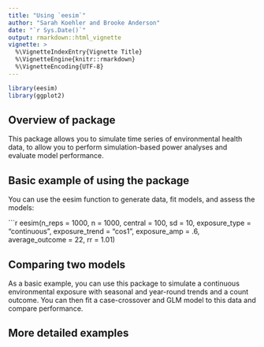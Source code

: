 ```yaml
---
title: "Using `eesim`"
author: "Sarah Koehler and Brooke Anderson"
date: "`r Sys.Date()`"
output: rmarkdown::html_vignette
vignette: >
  %\VignetteIndexEntry{Vignette Title}
  %\VignetteEngine{knitr::rmarkdown}
  %\VignetteEncoding{UTF-8}
---
```


```r
library(eesim)
library(ggplot2)
```

## Overview of package

This package allows you to simulate time series of environmental health data, to allow you to perform simulation-based power analyses and evaluate model performance.

## Basic example of using the package

You can use the eesim function to generate data, fit models, and assess the models:

```r
eesim(n_reps = 1000, n = 1000, central = 100, sd = 10, exposure_type = "continuous", exposure_trend = "cos1", exposure_amp = .6, average_outcome = 22, rr = 1.01)

## Comparing two models

As a basic example, you can use this package to simulate a continuous environmental exposure with seasonal and year-round trends and a count outcome. You can then fit a case-crossover and GLM model to this data and compare performance.


## More detailed examples
